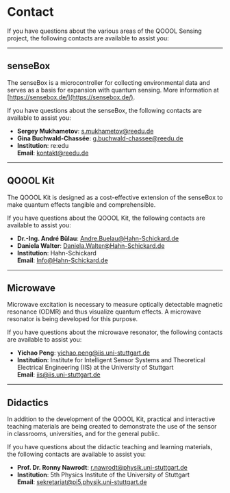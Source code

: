 # Contact

If you have questions about the various areas of the QOOOL Sensing project, the following contacts are available to assist you:

---

## senseBox

The senseBox is a microcontroller for collecting environmental data and serves as a basis for expansion with quantum sensing. More information at [https://sensebox.de/](https://sensebox.de/).

If you have questions about the senseBox, the following contacts are available to assist you:

- **Sergey Mukhametov**: [s.mukhametov@reedu.de](mailto:s.mukhametov@reedu.de)
- **Gina Buchwald-Chassée**: [g.buchwald-chassee@reedu.de](mailto:g.buchwald-chassee@reedu.de)
- **Institution**: re:edu  
  **Email**: [kontakt@reedu.de](mailto:kontakt@reedu.de)

---

## QOOOL Kit

The QOOOL Kit is designed as a cost-effective extension of the senseBox to make quantum effects tangible and comprehensible.

If you have questions about the QOOOL Kit, the following contacts are available to assist you:

- **Dr.-Ing. André Bülau**: [Andre.Buelau@Hahn-Schickard.de](mailto:Andre.Buelau@Hahn-Schickard.de)
- **Daniela Walter**: [Daniela.Walter@Hahn-Schickard.de](mailto:Daniela.Walter@Hahn-Schickard.de)
- **Institution**: Hahn-Schickard  
  **Email**: [Info@Hahn-Schickard.de](mailto:Info@Hahn-Schickard.de)

---

## Microwave

Microwave excitation is necessary to measure optically detectable magnetic resonance (ODMR) and thus visualize quantum effects. A microwave resonator is being developed for this purpose.

If you have questions about the microwave resonator, the following contacts are available to assist you:

- **Yichao Peng**: [yichao.peng@iis.uni-stuttgart.de](mailto:yichao.peng@iis.uni-stuttgart.de)
- **Institution**: Institute for Intelligent Sensor Systems and Theoretical Electrical Engineering (IIS) at the University of Stuttgart  
  **Email**: [iis@iis.uni-stuttgart.de](mailto:iis@iis.uni-stuttgart.de)

---

## Didactics

In addition to the development of the QOOOL Kit, practical and interactive teaching materials are being created to demonstrate the use of the sensor in classrooms, universities, and for the general public.

If you have questions about the didactic teaching and learning materials, the following contacts are available to assist you:

- **Prof. Dr. Ronny Nawrodt**: [r.nawrodt@physik.uni-stuttgart.de](mailto:r.nawrodt@physik.uni-stuttgart.de)
- **Institution**: 5th Physics Institute of the University of Stuttgart  
  **Email**: [sekretariat@pi5.physik.uni-stuttgart.de](mailto:sekretariat@pi5.physik.uni-stuttgart.de)
